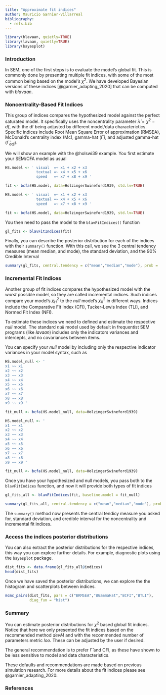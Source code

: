 ```yaml
---
title: "Approximate fit indices"
author: Mauricio Garnier-Villarreal
bibliography:
  - refs.bib
---
```


```r
library(blavaan, quietly=TRUE)
library(lavaan, quietly=TRUE)
library(bayesplot)
```


### Introduction
In SEM, one of the first steps is to evaluate the model's global fit. This is commonly done by presenting multiple fit indices, with some of the most common being based on the model's $\chi^2$. We have developed Bayesian versions of these indices [@garnier_adapting_2020] that can be computed with *blavaan*.

### Noncentrality-Based Fit Indices

This group of indices compares the hypothesized model against the perfect saturated model. It specifically uses the noncentrality parameter $\hat{\lambda} = \chi^2 - df$, with the df being adjusted by different model/data characterictics.
Specific indices include Root Mean Square Error of approximation (RMSEA), McDonald’s centrality index (Mc), gamma-hat ($\hat{\Gamma}$), and adjusted gamma-hat ($\hat{\Gamma}_{adj}$).

We will show an example with the @holswi39 example. You first estimate your SEM/CFA model as usual

```r
HS.model <- ' visual  =~ x1 + x2 + x3
              textual =~ x4 + x5 + x6
              speed   =~ x7 + x8 + x9 '

fit <- bcfa(HS.model, data=HolzingerSwineford1939, std.lv=TRUE)
```

```r
HS.model <- ' visual  =~ x1 + x2 + x3
              textual =~ x4 + x5 + x6
              speed   =~ x7 + x8 + x9 '

fit <- bcfa(HS.model, data=HolzingerSwineford1939, std.lv=TRUE)
```


You then need to pass the model to the ```blavFitIndices()``` function

```r
gl_fits <- blavFitIndices(fit)
```

Finally, you can describe the posterior distribution for each of the indices with their ```summary()``` function. With this call, we see the 3 central tendency measures (mean median, and mode), the standard deviation, and the 90% Credible Interval 

```r
summary(gl_fits, central.tendency = c("mean","median","mode"), prob = .90)
```

### Incremental Fit Indices

Another group of fit indices compares the hypothesized model with the *worst* possible model, so they are called incremental indices. Such indices compare your model's $\chi^2_H$ to the *null* model's $\chi^2_0$ in different ways. Indices include the Comparative Fit Index (CFI), Tucker-Lewis Index (TLI), and Normed Fit Index (NFI). 

To estimate these indices we need to defined and estimate the respective *null* model. The standard *null* model used by default in frequentist SEM programs (like *lavaan*) includes only the indicators variances and intercepts, and no covariances between items. 

You can specify your *null* model by including only the respective indicator variances in your model syntax, such as

```r
HS.model_null <- '
x1 ~~ x1 
x2 ~~ x2 
x3 ~~ x3
x4 ~~ x4
x5 ~~ x5
x6 ~~ x6
x7 ~~ x7
x8 ~~ x8
x9 ~~ x9 '

fit_null <- bcfa(HS.model_null, data=HolzingerSwineford1939)
```

```r
HS.model_null <- '
x1 ~~ x1 
x2 ~~ x2 
x3 ~~ x3
x4 ~~ x4
x5 ~~ x5
x6 ~~ x6
x7 ~~ x7
x8 ~~ x8
x9 ~~ x9 '

fit_null <- bcfa(HS.model_null, data=HolzingerSwineford1939)
```


Once you have your hypothesized and null models, you pass both to the ```blavFitIndices``` function, and now it will provide both types of fit indices

```r
gl_fits_all <- blavFitIndices(fit, baseline.model = fit_null)

summary(gl_fits_all, central.tendency = c("mean","median","mode"), prob = .90)
```

The ```summary()``` method now presents the central tendicy measure you asked for, standard deviation, and credible interval for the noncentrality and incremental fit indices. 

### Access the indices posterior distributions

You can also extract the posterior distributions for the respective indices, this way you can explore further details. For example, diagnostic plots using the ```bayesplot``` package.

```r
dist_fits <- data.frame(gl_fits_all@indices)
head(dist_fits)
```

Once we have saved the posterior distributions, we can explore the the histogram and scatterplots between indices.

```r
mcmc_pairs(dist_fits, pars = c("BRMSEA","BGammaHat","BCFI","BTLI"),
           diag_fun = "hist")
```


### Summary

You can estimate posterior distributions for $\chi^2$ based global fit indices. Notice that here we only presented the fit indices based on the recommended method *devM* and with the recommended number of parameters metric *loo*. These can be adjusted by the user if desired. 

The general recommendation is to prefer $\hat{\Gamma}$ and CFI, as these have shown to be less sensitive to model and data characteristics. 

These defaults and recommendations are made based on previous simulation research. For more details about the fit indices please see @garnier_adapting_2020.

### References

